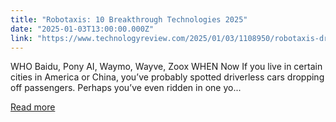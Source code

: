 ```yaml
---
title: "Robotaxis: 10 Breakthrough Technologies 2025"
date: "2025-01-03T13:00:00.000Z"
link: "https://www.technologyreview.com/2025/01/03/1108950/robotaxis-driverless-cars-breakthrough-technologies-2025/"
---
```


WHO Baidu, Pony AI, Waymo, Wayve, Zoox WHEN Now If you live in certain cities in America or China, you’ve probably spotted driverless cars dropping off passengers. Perhaps you’ve even ridden in one yo...

[Read more](https://www.technologyreview.com/2025/01/03/1108950/robotaxis-driverless-cars-breakthrough-technologies-2025/)
